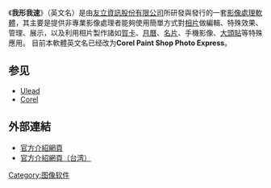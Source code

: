 {{Infobox Software
|name = 我形我速
|logo = 
|screenshot = 
|caption = 
|author = 
|developer = [[Corel|科亿尔数码科技]]
|released = 
|latest release version = 2010
|latest release date = 2009年
|latest preview version = 
|latest preview date = 
|operating system = [[Windows_XP|Windows XP]]、[[Windows_Vista|Vista]]、[[Windows_7|7]]
|platform = 
|language = [[英文|英文]]
|genre = [[影像處理|影像處理]]
|license = [[商業軟體|商業軟體]]
|website = http://www.corel.com/servlet/Satellite/us/en/Product/1192197450406
}}
《'''我形我速'''》（英文名'''{{lang|en|Ulead Photo Express}}'''）是由[[友立資訊|友立資訊股份有限公司]]所研發與發行的一套[[影像處理|影像處理]][[軟體|軟體]]，其主要是提供非專業影像處理者能夠使用簡單方式對[[相片|相片]]做編輯、特殊效果、管理、展示，以及利用相片製作諸如[[賀卡|賀卡]]、[[月曆|月曆]]、[[名片|名片]]、手機影像、[[大頭貼|大頭貼]]等特殊應用。
目前本軟體英文名已经改为'''Corel Paint Shop Photo Express'''。

==参见==
*[[友立资讯|Ulead]]
*[[科亿尔数码科技|Corel]]

==外部連結==
*[http://www.corel.com/servlet/Satellite/us/en/Product/1192197450406 官方介紹網頁] {{Wayback|url=http://www.corel.com/servlet/Satellite/us/en/Product/1192197450406 |date=20111102061527 }}
*[http://www.corel.com/servlet/Satellite/tw/ct/Product/1192197450406 官方介紹網頁（台湾）] {{Wayback|url=http://www.corel.com/servlet/Satellite/tw/ct/Product/1192197450406 |date=20111030040207 }}
{{Compu-soft-stub}}
[[Category:图像软件|Category:图像软件]]